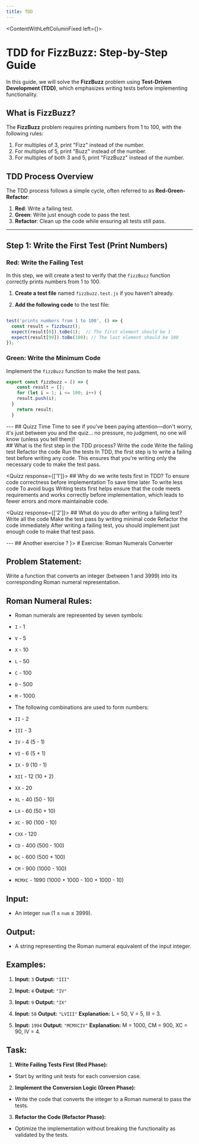 ```yaml
---
title: TDD
---
```

<ContentWithLeftColumnFixed left={<PlaygroundTest/>}>
  # TDD for FizzBuzz: Step-by-Step Guide

  In this guide, we will solve the **FizzBuzz** problem using **Test-Driven Development (TDD)**, which emphasizes writing tests before implementing functionality.

  ## What is FizzBuzz?

  The **FizzBuzz** problem requires printing numbers from 1 to 100, with the following rules:

  1. For multiples of 3, print "Fizz" instead of the number.
  2. For multiples of 5, print "Buzz" instead of the number.
  3. For multiples of both 3 and 5, print "FizzBuzz" instead of the number.

  ## TDD Process Overview

  The TDD process follows a simple cycle, often referred to as **Red-Green-Refactor**:

  1. **Red**: Write a failing test.
  2. **Green**: Write just enough code to pass the test.
  3. **Refactor**: Clean up the code while ensuring all tests still pass.

  ---

  ## Step 1: Write the First Test (Print Numbers)

  ### Red: Write the Failing Test

  In this step, we will create a test to verify that the `fizzBuzz` function correctly prints numbers from 1 to 100.

  1. **Create a test file** named `fizzbuzz.test.js` if you haven't already.

  2. **Add the following code** to the test file:

  ```js

  test('prints numbers from 1 to 100', () => {
    const result = fizzbuzz();
    expect(result[0]).toBe(1);  // The first element should be 1
    expect(result[99]).toBe(100); // The last element should be 100
  });
  ```
  ### Green: Write the Minimum Code
  Implement the `fizzBuzz` function to make the test pass.

  ```js
  export const fizzbuzz = () => {
      const result = [];
      for (let i = 1; i <= 100; i++) {
      result.push(i);
    }
      return result;
    }
```
</ContentWithLeftColumnFixed>
---
 ## Quizz Time
Time to see if you've been paying attention—don't worry, it's just between you and the quiz... no pressure, no judgment, no one will know (unless you tell them)!
<div className="space-y-xl">
  <Quizz response={['2']}>
    ## What is the first step in the TDD process?
    <QuizzQuestionChoice id="1">
      Write the code
    </QuizzQuestionChoice>
    <QuizzQuestionChoice id="2">
      Write the failing test
    </QuizzQuestionChoice>
    <QuizzQuestionChoice id="3">
      Refactor the code
    </QuizzQuestionChoice>
    <QuizzQuestionChoice id="4">
      Run the tests
    </QuizzQuestionChoice>
    <QuizzExplanation>
      In TDD, the first step is to write a failing test before writing any code. This ensures that you're writing only the necessary code to make the test pass.
    </QuizzExplanation>
  </Quizz>

  <Quizz response={['1']}>
    ## Why do we write tests first in TDD?
    <QuizzQuestionChoice id="1">
      To ensure code correctness before implementation
    </QuizzQuestionChoice>
    <QuizzQuestionChoice id="2">
      To save time later
    </QuizzQuestionChoice>
    <QuizzQuestionChoice id="3">
      To write less code
    </QuizzQuestionChoice>
    <QuizzQuestionChoice id="4">
      To avoid bugs
    </QuizzQuestionChoice>
    <QuizzExplanation>
      Writing tests first helps ensure that the code meets requirements and works correctly before implementation, which leads to fewer errors and more maintainable code.
    </QuizzExplanation>
  </Quizz>

  <Quizz response={['2']}>
    ## What do you do after writing a failing test?
    <QuizzQuestionChoice id="1">
      Write all the code
    </QuizzQuestionChoice>
    <QuizzQuestionChoice id="2">
      Make the test pass by writing minimal code
    </QuizzQuestionChoice>
    <QuizzQuestionChoice id="3">
      Refactor the code immediately
    </QuizzQuestionChoice>
    <QuizzExplanation>
      After writing a failing test, you should implement just enough code to make that test pass.
    </QuizzExplanation>
  </Quizz>
</div>
---
## Another exercise ?
<ContentWithLeftColumnFixed left={<PlaygroundTest/>}>
  # Exercise: Roman Numerals Converter

  ## Problem Statement:

  Write a function that converts an integer (between 1 and 3999) into its corresponding Roman numeral representation.

  ## Roman Numeral Rules:

  - Roman numerals are represented by seven symbols:
  - `I` - 1
  - `V` - 5
  - `X` - 10
  - `L` - 50
  - `C` - 100
  - `D` - 500
  - `M` - 1000

  - The following combinations are used to form numbers:
  - `II` - 2
  - `III` - 3
  - `IV` - 4 (5 - 1)
  - `VI` - 6 (5 + 1)
  - `IX` - 9 (10 - 1)
  - `XII` - 12 (10 + 2)
  - `XX` - 20
  - `XL` - 40 (50 - 10)
  - `LX` - 60 (50 + 10)
  - `XC` - 90 (100 - 10)
  - `CXX` - 120
  - `CD` - 400 (500 - 100)
  - `DC` - 600 (500 + 100)
  - `CM` - 900 (1000 - 100)
  - `MCMXC` - 1990 (1000 + 1000 - 100 + 1000 - 10)

  ## Input:

  - An integer `num` (1 ≤ `num` ≤ 3999).

  ## Output:

  - A string representing the Roman numeral equivalent of the input integer.

  ## Examples:

  1. **Input:** `3`
  **Output:** `"III"`

  2. **Input:** `4`
  **Output:** `"IV"`

  3. **Input:** `9`
  **Output:** `"IX"`

  4. **Input:** `58`
  **Output:** `"LVIII"`
  **Explanation:** L = 50, V = 5, III = 3.

  5. **Input:** `1994`
  **Output:** `"MCMXCIV"`
  **Explanation:** M = 1000, CM = 900, XC = 90, IV = 4.

  ## Task:

  1. **Write Failing Tests First (Red Phase):**
  - Start by writing unit tests for each conversion case.

  2. **Implement the Conversion Logic (Green Phase):**
  - Write the code that converts the integer to a Roman numeral to pass the tests.

  3. **Refactor the Code (Refactor Phase):**
  - Optimize the implementation without breaking the functionality as validated by the tests.

</ContentWithLeftColumnFixed>

